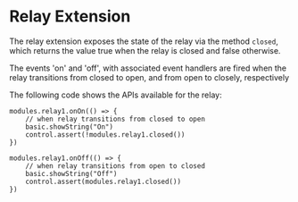 # Relay Extension

The relay extension exposes the state of the relay
via the method `closed`, which returns the value
true when the relay is closed and false otherwise.

The events 'on' and 'off', with associated event handlers
are fired when the relay transitions from closed to open,
and from open to closely, respectively

The following code shows the APIs available for the 
relay:


```blocks
modules.relay1.onOn(() => {
    // when relay transitions from closed to open
    basic.showString("On")
    control.assert(!modules.relay1.closed())
})

modules.relay1.onOff(() => {
    // when relay transitions from open to closed
    basic.showString("Off")
    control.assert(modules.relay1.closed())
})
```
